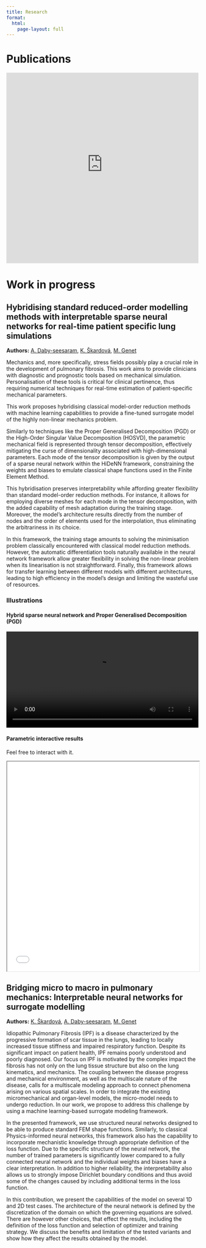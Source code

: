 ```yaml
---
title: Research
format:
  html:
    page-layout: full
---
```


# Publications

<IFRAME width="100%" height="500" src="https://haltools.archives-ouvertes.fr/Public/afficheRequetePubli.php?auteur_exp=Alexandre+Daby-Seesaram&CB_auteur=oui&CB_titre=oui&CB_article=oui&CB_vignette=oui&langue=Anglais&tri_exp=annee_publi&tri_exp2=typdoc&tri_exp3=date_publi&ordre_aff=TA&Fen=Aff&css=../css/VisuOmbreVignettes.css" FRAMEBORDER="0" scrolling="auto" ></IFRAME>

# Work in progress

## Hybridising standard reduced-order modelling methods with interpretable sparse neural networks for real-time patient specific lung simulations

**Authors:**  <a href="index.qmd">A. Daby-seesaram<a>, <a href="https://m3disim.saclay.inria.fr/people/katerina-skardova/">K. Škardová<a>, <a href="https://m3disim.saclay.inria.fr/people/martin-genet/">M. Genet<a>  

Mechanics and, more specifically, stress fields possibly play a crucial role in the development of pulmonary fibrosis. This work aims to provide clinicians with diagnostic and prognostic tools based on mechanical simulation. Personalisation of these tools is critical for clinical pertinence, thus requiring numerical techniques for real-time estimation of patient-specific mechanical parameters.

This work proposes hybridising classical model-order reduction methods with machine learning capabilities to provide a fine-tuned surrogate model of the highly non-linear mechanics problem.

Similarly to techniques like the Proper Generalised Decomposition (PGD) or the High-Order Singular Value Decomposition (HOSVD), the parametric mechanical field is represented through tensor decomposition, effectively mitigating the curse of dimensionality associated with high-dimensional parameters. Each mode of the tensor decomposition is given by the output of a sparse neural network within the HiDeNN framework, constraining the weights and biases to emulate classical shape functions used in the Finite Element Method.

This hybridisation preserves interpretability while affording greater flexibility than standard model-order reduction methods. For instance, it allows for employing diverse meshes for each mode in the tensor decomposition, with the added capability of mesh adaptation during the training stage. Moreover, the model's architecture results directly from the number of nodes and the order of elements used for the interpolation, thus eliminating the arbitrariness in its choice.

In this framework, the training stage amounts to solving the minimisation problem classically encountered with classical model reduction methods. However, the automatic differentiation tools naturally available in the neural network framework allow greater flexibility in solving the non-linear problem when its linearisation is not straightforward. Finally, this framework allows for transfer learning between different models with different architectures, leading to high efficiency in the model's design and limiting the wasteful use of resources.

### Illustrations

#### Hybrid sparse neural network and Proper Generalised Decomposition (PGD)

<video width="100%" controls>
  <source src="Resources/Videos/HiDeNN.mp4" type="video/mp4">
</video>

#### Parametric interactive results
Feel free to interact with it.

<iframe width="100%" height="550" src="Resources/Results/Parametric_E_Theta.html"></IFRAME>

## Bridging micro to macro in pulmonary mechanics: Interpretable neural networks for surrogate modelling

**Authors:** <a href="https://m3disim.saclay.inria.fr/people/katerina-skardova/">K. Škardová<a>,  <a href="index.qmd">A. Daby-seesaram<a>, <a href="https://m3disim.saclay.inria.fr/people/martin-genet/">M. Genet<a>  

Idiopathic Pulmonary Fibrosis (IPF) is a disease characterized by the progressive formation of scar tissue in the lungs, leading to locally increased tissue stiffness and impaired respiratory function. Despite its significant impact on patient health, IPF remains poorly understood and poorly diagnosed. Our focus on IPF is motivated by the complex impact the fibrosis has not only on the lung tissue structure but also on the lung kinematics, and mechanics. The coupling between the disease progress and mechanical environment, as well as the multiscale nature of the disease, calls for a multiscale modeling approach to connect phenomena arising on various spatial scales. In order to integrate the existing micromechanical and organ-level models, the micro-model needs to undergo reduction. In our work, we propose to address this challenge by using a machine learning-based surrogate modeling framework.

In the presented framework, we use structured neural networks designed to be able to produce standard FEM shape functions. Similarly, to classical Physics-informed neural networks, this framework also has the capability to incorporate mechanistic knowledge through appropriate definition of the loss function. Due to the specific structure of the neural network, the number of trained parameters is significantly lower compared to a fully connected neural network and the individual weights and biases have a clear interpretation. In addition to higher reliability, the interpretability also allows us to strongly impose Dirichlet boundary conditions and thus avoid some of the changes caused by including additional terms in the loss function.

In this contribution, we present the capabilities of the model on several 1D and 2D test cases. The architecture of the neural network is defined by the discretization of the domain on which the governing equations are solved. There are however other choices, that effect the results, including the definition of the loss function and selection of optimizer and training strategy. We discuss the benefits and limitation of the tested variants and show how they affect the results obtained by the model.




